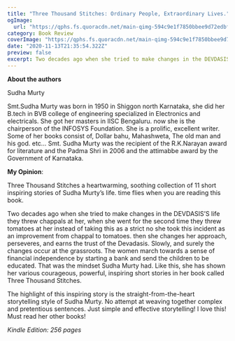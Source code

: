 ```yaml
---
title: "Three Thousand Stitches: Ordinary People, Extraordinary Lives."
ogImage:
  url: "https://qphs.fs.quoracdn.net/main-qimg-594c9e1f7850bbee9d72edbf2f48bb0d-lq"
category: Book Review
coverImage: "https://qphs.fs.quoracdn.net/main-qimg-594c9e1f7850bbee9d72edbf2f48bb0d-lq"
date: "2020-11-13T21:35:54.322Z"
preview: false
excerpt: Two decades ago when she tried to make changes in the DEVDASIS’S life they threw chappals at her, when she went for the second time they threw tomatoes at her instead of taking this as a strict no she took this incident as an improvement
---
```


**About the authors**

Sudha Murty

Smt.Sudha Murty was born in 1950 in Shiggon north Karnataka, she did her B.tech in BVB college of engineering specialized in Electronics and electricals. She got her masters in IISC Bengaluru. now she is the chairperson of the INFOSYS Foundation. She is a prolific, excellent writer. Some of her books consist of, Dollar bahu, Mahashweta, The old man and his god. etc…
Smt. Sudha Murty was the recipient of the R.K.Narayan award for literature and the Padma Shri in 2006 and the attimabbe award by the Government of Karnataka.

**My Opinion**:

Three Thousand Stitches a heartwarming, soothing collection of 11 short inspiring stories of Sudha Murty’s life. time flies when you are reading this book.

Two decades ago when she tried to make changes in the DEVDASIS’S life they threw chappals at her, when she went for the second time they threw tomatoes at her instead of taking this as a strict no she took this incident as an improvement from chappal to tomatoes. then she changes her approach, perseveres, and earns the trust of the Devadasis. Slowly, and surely the changes occur at the grassroots. The women march towards a sense of financial independence by starting a bank and send the children to be educated. That was the mindset Sudha Murty had. Like this, she has shown her various courageous, powerful, inspiring short stories in her book called Three Thousand Stitches.

The highlight of this inspiring story is the straight-from-the-heart storytelling style of Sudha Murty. No attempt at weaving together complex and pretentious sentences. Just simple and effective storytelling! I love this! Must read her other books!

_Kindle Edition: 256 pages_
